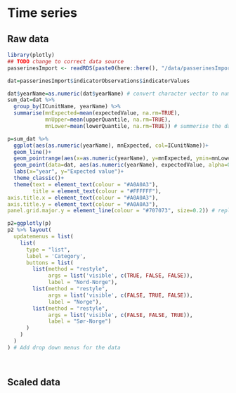 # Time series {#cross}

## Raw data

```r
library(plotly)
## TODO change to correct data source
passerinesImport <- readRDS(paste0(here::here(), "/data/passerinesImport.rds"))

dat=passerinesImport$indicatorObservations$indicatorValues 

dat$yearName=as.numeric(dat$yearName) # convert character vector to numeric years
sum_dat=dat %>% 
  group_by(ICunitName, yearName) %>% 
  summarise(mnExpected=mean(expectedValue, na.rm=TRUE),
            mnUpper=mean(upperQuantile, na.rm=TRUE),
            mnLower=mean(lowerQuantile, na.rm=TRUE)) # summerise the data to mean values

p=sum_dat %>% 
  ggplot(aes(as.numeric(yearName), mnExpected, col=ICunitName))+
  geom_line()+
  geom_pointrange(aes(x=as.numeric(yearName), y=mnExpected, ymin=mnLower, ymax=mnUpper))+
  geom_point(data=dat, aes(as.numeric(yearName), expectedValue, alpha=0.2))+
  labs(x="year", y="Expected value")+
  theme_classic()+
  theme(text = element_text(colour = "#A0A0A3"), 
        title = element_text(colour = "#FFFFFF"), 
axis.title.x = element_text(colour = "#A0A0A3"), 
axis.title.y = element_text(colour = "#A0A0A3"), 
panel.grid.major.y = element_line(colour = "#707073", size=0.2)) # replace this with the correct theme

p2=ggplotly(p)
p2 %>% layout(
  updatemenus = list(
    list(
      type = "list",
      label = 'Category',
      buttons = list(
        list(method = "restyle",
             args = list('visible', c(TRUE, FALSE, FALSE)),
             label = "Nord-Norge"),
        list(method = "restyle",
             args = list('visible', c(FALSE, TRUE, FALSE)),
             label = "Norge"),
        list(method = "restyle",
             args = list('visible', c(FALSE, FALSE, TRUE)),
             label = "Sør-Norge")
      )
    )
  )
) # Add drop down menus for the data

  
```

## Scaled data
